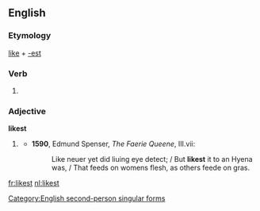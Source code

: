 ==English==

===Etymology===
[[like]] + [[-est]]

===Verb===
{{en-verb form}}

# {{archaic}} {{form of|Second-person singular simple present form|like}}

===Adjective===
'''likest'''

# {{archaic}} {{superlative of|like}}
#* '''1590''', Edmund Spenser, ''The Faerie Queene'', III.vii:
#*: Like neuer yet did liuing eye detect; / But '''likest''' it to an Hyena was, / That feeds on womens flesh, as others feede on gras.

[[Category:English second-person singular forms]]

[[fr:likest]]
[[nl:likest]]